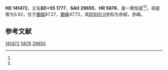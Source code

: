 {{Starbox begin
| name = HD 141472
}}
{{Starbox observe
| epoch = [[J2000.0|J2000.0]]
| constell = {{星座名待查}}<ref name=SIMBAD>{{cite web
 | url=http://simbad.u-strasbg.fr/simbad/sim-id?Ident=HR+5878
 | title=Pulsating variable Star
 | publisher=Centre de Données astronomiques de Strasbourg
 | work=SIMBAD
 | accessdate=2012-07-13
 | archive-date=2016-03-17
 | archive-url=https://web.archive.org/web/20160317195549/http://simbad.u-strasbg.fr/simbad/sim-id?Ident=HR+5878
 | dead-url=no
 }}</ref><ref name=DATA>{{cite web
 | url=http://vizier.u-strasbg.fr/viz-bin/VizieR-5?-out.add=.&-source=5050&-corr=PK=HR&-out.max=9999&HR=5878
 | title=VizieR Detailed Page
 | accessdate=2012-07-13
 | archive-date=2019-02-16
 | archive-url=https://web.archive.org/web/20190216084511/http://vizier.u-strasbg.fr/viz-bin/VizieR-5?-out.add=.&-source=5050&-corr=PK=HR&-out.max=9999&HR=5878
 | dead-url=no
 }}</ref>
| 星官 = 
| ra = {{RA|15|46|34.8}}<ref name=SIMBAD /><ref name=DATA />
| dec = {{DEC|+55|28|29}}<ref name=SIMBAD /><ref name=DATA />
| appmag_v = 5.92<ref name=SIMBAD /><ref name=DATA />
}}
{{Starbox character
| class = gK3<ref name=SIMBAD /><ref name=DATA />
| b-v = 1.39<ref name=SIMBAD /><ref name=DATA />
| u-b = <ref name=SIMBAD /><ref name=DATA />
| r-i = <ref name=SIMBAD /><ref name=DATA />
| variable = 
}}
{{Starbox astrometry
| radial_v = 
| prop_mo_ra = -4
| parallax = 
| p_error = 
}}
{{Starbox catalog
| names =BD+55 1777，[[SAO星表|SAO]] 29655，[[HD星表|HD]] 141472，[[HR星表|HR]] 5878}}
{{Starbox reference |Simbad=HR+5878}}
{{Starbox end}}

'''HD 141472'''，又名'''BD+55 1777'''，'''SAO 29655'''、'''HR 5878'''，是一颗恒星<ref name=SIMBAD /><ref name=DATA />，视星等为5.92，位于[[銀道座標系|銀經]]87.27，[[銀道座標系|銀緯]]47.72，其[[B1900.0|B1900.0]]坐标为赤經{{RA|15|44|11.5}}，赤緯{{DEC|+55|47.72|52}}。

== 参考文献 ==
{{reflist}}

{{star-stub}}

[[Category:HD和HDE天體|141472]]
[[Category:HR天體|5878]]
[[Category:SAO天體|29655]]